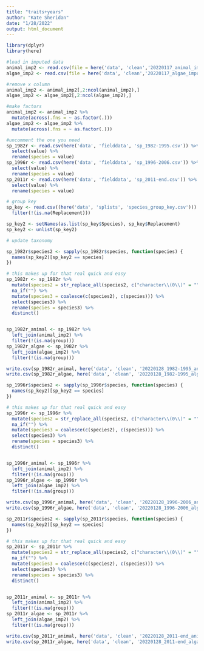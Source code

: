 ```yaml
---
title: "traits+years"
author: "Kate Sheridan"
date: "1/28/2022"
output: html_document
---
```


```r
library(dplyr)
library(here)
```


```r
#load in imputed data
animal_imp2 <- read.csv(file = here('data', 'clean','20220117_animal_imputed.csv'))
algae_imp2 <- read.csv(file = here('data', 'clean','20220117_algae_imputed.csv'))

#remove x column
animal_imp2 <- animal_imp2[,2:ncol(animal_imp2),]
algae_imp2 <- algae_imp2[,2:ncol(algae_imp2),]

#make factors
animal_imp2 <- animal_imp2 %>% 
  mutate(across(.fns = ~ as.factor(.)))
algae_imp2 <- algae_imp2 %>% 
  mutate(across(.fns = ~ as.factor(.)))

#uncomment the one you need
sp_1982r <- read.csv(here('data', 'fielddata', 'sp_1982-1995.csv')) %>%
  select(value) %>%
  rename(species = value)
sp_1996r <- read.csv(here('data', 'fielddata', 'sp_1996-2006.csv')) %>%
  select(value) %>%
  rename(species = value)
sp_2011r <- read.csv(here('data', 'fielddata', 'sp_2011-end.csv')) %>%
  select(value) %>%
  rename(species = value)

# group key
sp_key <- read.csv((here('data', 'splists', 'species_group_key.csv'))) %>%
  filter(!(is.na(Replacement)))

sp_key2 <- setNames(as.list(sp_key$Species), sp_key$Replacement)
sp_key2 <- unlist(sp_key2)


```


```r
# update taxonomy

sp_1982r$species2 <- sapply(sp_1982r$species, function(species) {
  names(sp_key2)[sp_key2 == species]
})

# this makes up for that real quick and easy
sp_1982r <- sp_1982r %>%
  mutate(species2 = str_replace_all(species2, c("character\\(0\\)" = ""))) %>%
  na_if("") %>%
  mutate(species3 = coalesce(c(species2), c(species))) %>%
  select(species3) %>%
  rename(species = species3) %>%
  distinct()


sp_1982r_animal <- sp_1982r %>%
  left_join(animal_imp2) %>%
  filter(!(is.na(group)))
sp_1982r_algae <- sp_1982r %>%
  left_join(algae_imp2) %>%
  filter(!(is.na(group)))

write.csv(sp_1982r_animal, here('data', 'clean', '20220128_1982-1995_animal.csv'), row.names = FALSE)
write.csv(sp_1982r_algae, here('data', 'clean', '20220128_1982-1995_algae.csv'), row.names = FALSE)
```

```r
sp_1996r$species2 <- sapply(sp_1996r$species, function(species) {
  names(sp_key2)[sp_key2 == species]
})

# this makes up for that real quick and easy
sp_1996r <- sp_1996r %>%
  mutate(species2 = str_replace_all(species2, c("character\\(0\\)" = ""))) %>%
  na_if("") %>%
  mutate(species3 = coalesce(c(species2), c(species))) %>%
  select(species3) %>%
  rename(species = species3) %>%
  distinct()


sp_1996r_animal <- sp_1996r %>%
  left_join(animal_imp2) %>%
  filter(!(is.na(group)))
sp_1996r_algae <- sp_1996r %>%
  left_join(algae_imp2) %>%
  filter(!(is.na(group)))

write.csv(sp_1996r_animal, here('data', 'clean', '20220128_1996-2006_animal.csv'), row.names = FALSE)
write.csv(sp_1996r_algae, here('data', 'clean', '20220128_1996-2006_algae.csv'), row.names = FALSE)
```


```r
sp_2011r$species2 <- sapply(sp_2011r$species, function(species) {
  names(sp_key2)[sp_key2 == species]
})

# this makes up for that real quick and easy
sp_2011r <- sp_2011r %>%
  mutate(species2 = str_replace_all(species2, c("character\\(0\\)" = ""))) %>%
  na_if("") %>%
  mutate(species3 = coalesce(c(species2), c(species))) %>%
  select(species3) %>%
  rename(species = species3) %>%
  distinct()


sp_2011r_animal <- sp_2011r %>%
  left_join(animal_imp2) %>%
  filter(!(is.na(group)))
sp_2011r_algae <- sp_2011r %>%
  left_join(algae_imp2) %>%
  filter(!(is.na(group)))

write.csv(sp_2011r_animal, here('data', 'clean', '20220128_2011-end_animal.csv'), row.names = FALSE)
write.csv(sp_2011r_algae, here('data', 'clean', '20220128_2011-end_algae.csv'), row.names = FALSE)
```

